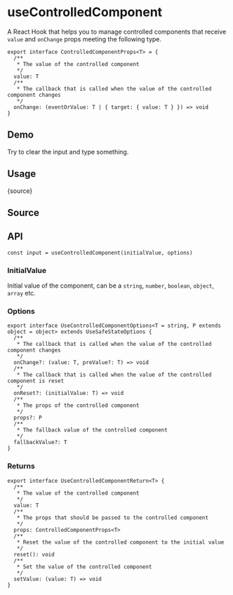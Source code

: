 # useControlledComponent


<HooksType category="Utilities" />

A React Hook that helps you to manage controlled components that receive `value` and `onChange` props meeting the following type.

```tsx
export interface ControlledComponentProps<T> = {
  /**
   * The value of the controlled component
   */
  value: T
  /**
   * The callback that is called when the value of the controlled component changes
   */
  onChange: (eventOrValue: T | { target: { value: T } }) => void
}
```

## Demo

Try to clear the input and type something.


<App />

## Usage


<RawCode>{source}</RawCode>

## Source


<Source />

## API

```tsx
const input = useControlledComponent(initialValue, options)
```

### InitialValue

Initial value of the component, can be a `string`, `number`, `boolean`, `object`, `array` etc.

### Options

```tsx
export interface UseControlledComponentOptions<T = string, P extends object = object> extends UseSafeStateOptions {
  /**
   * The callback that is called when the value of the controlled component changes
   */
  onChange?: (value: T, preValue?: T) => void
  /**
   * The callback that is called when the value of the controlled component is reset
   */
  onReset?: (initialValue: T) => void
  /**
   * The props of the controlled component
   */
  props?: P
  /**
   * The fallback value of the controlled component
   */
  fallbackValue?: T
}
```

### Returns

```tsx
export interface UseControlledComponentReturn<T> {
  /**
   * The value of the controlled component
   */
  value: T
  /**
   * The props that should be passed to the controlled component
   */
  props: ControlledComponentProps<T>
  /**
   * Reset the value of the controlled component to the initial value
   */
  reset(): void
  /**
   * Set the value of the controlled component
   */
  setValue: (value: T) => void
}
```
